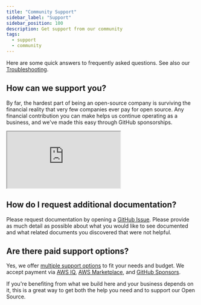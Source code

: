 ```yaml
---
title: "Community Support"
sidebar_label: "Support"
sidebar_position: 100
description: Get support from our community
tags:
  - support
  - community
---
```


Here are some quick answers to frequently asked questions. See also our [Troubleshooting](/resources/legacy/troubleshooting).

## How can we support you?

By far, the hardest part of being an open-source company is surviving the financial reality that very few companies ever pay for open source. Any financial contribution you can make helps us continue operating as a business, and we've made this easy through GitHub sponsorships.


<iframe src="https://github.com/sponsors/cloudposse/card" title="Sponsor Cloud Posse" style={{border: 0, width: '100%'}}></iframe>

## How do I request additional documentation?

Please request documentation by opening a [GitHub Issue](https://github.com/cloudposse/docs/issues). Please provide as much detail as possible about what you would like to see documented and what related documents you discovered that were not helpful.

## Are there paid support options?

Yes, we offer [multiple support options](/support) to fit your needs and budget. We accept payment via [AWS IQ](https://cloudposse.com/awsiq), [AWS Marketplace](https://aws.amazon.com/marketplace/seller-profile?id=81c20b9c-5946-4909-8079-ff84dbb840ee), and [GitHub Sponsors](https://github.com/sponsors/cloudposse).

If you're benefiting from what we build here and your business depends on it, this is a great way to get both the help you need and to support our Open Source.
